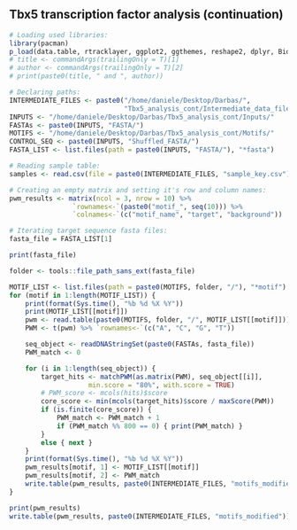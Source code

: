 ## Tbx5 transcription factor analysis (continuation)

```r
# Loading used libraries:
library(pacman)
p_load(data.table, rtracklayer, ggplot2, ggthemes, reshape2, dplyr, Biostrings)
# title <- commandArgs(trailingOnly = T)[1]
# author <- commandArgs(trailingOnly = T)[2]
# print(paste0(title, " and ", author))
```

```r
# Declaring paths:
INTERMEDIATE_FILES <- paste0("/home/daniele/Desktop/Darbas/",
                             "Tbx5_analysis_cont/Intermediate_data_files/")
INPUTS <- "/home/daniele/Desktop/Darbas/Tbx5_analysis_cont/Inputs/"
FASTAs <- paste0(INPUTS, "FASTA/")
MOTIFS <- "/home/daniele/Desktop/Darbas/Tbx5_analysis_cont/Motifs/"
CONTROL_SEQ <- paste0(INPUTS, "Shuffled_FASTA/")
FASTA_LIST <- list.files(path = paste0(INPUTS, "FASTA/"), "*fasta")
```

```r
# Reading sample table:
samples <- read.csv(file = paste0(INTERMEDIATE_FILES, "sample_key.csv"))
```

```r
# Creating an empty matrix and setting it's row and column names:
pwm_results <- matrix(ncol = 3, nrow = 10) %>%
                `rownames<-`(paste0("motif_", seq(10))) %>%
                `colnames<-`(c("motif_name", "target", "background"))

# Iterating target sequence fasta files:
fasta_file = FASTA_LIST[1]

print(fasta_file)

folder <- tools::file_path_sans_ext(fasta_file)

MOTIF_LIST <- list.files(path = paste0(MOTIFS, folder, "/"), "*motif")
for (motif in 1:length(MOTIF_LIST)) {
    print(format(Sys.time(), "%b %d %X %Y"))
    print(MOTIF_LIST[[motif]])
    pwm <- read.table(paste0(MOTIFS, folder, "/", MOTIF_LIST[[motif]]))
    PWM <- t(pwm) %>% `rownames<-`(c("A", "C", "G", "T"))

    seq_object <- readDNAStringSet(paste0(FASTAs, fasta_file))
    PWM_match <- 0

    for (i in 1:length(seq_object)) {
        target_hits <- matchPWM(as.matrix(PWM), seq_object[[i]],
                    min.score = "80%", with.score = TRUE)
        # PWM_score <- mcols(hits)$score
        core_score <- min(mcols(target_hits)$score / maxScore(PWM))
        if (is.finite(core_score)) {
            PWM_match <- PWM_match + 1
            if (PWM_match %% 800 == 0) { print(PWM_match) }
        }
        else { next }
    }
    print(format(Sys.time(), "%b %d %X %Y"))
    pwm_results[motif, 1] <- MOTIF_LIST[[motif]]
    pwm_results[motif, 2] <- PWM_match
    write.table(pwm_results, paste0(INTERMEDIATE_FILES, "motifs_modified"))
}

print(pwm_results)
write.table(pwm_results, paste0(INTERMEDIATE_FILES, "motifs_modified"))
```